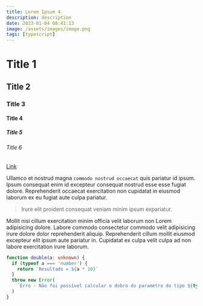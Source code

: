 ```yaml
---
title: Lorem Ipsum 4
description: description
date: 2023-01-04 08:41:13
image: /assets/images/image.png
tags: [typescript]
---
```


# Title 1
## Title 2
### Title 3
#### Title 4
##### Title 5
###### Title 6

[Link]('link')

Ullamco et nostrud magna `commodo nostrud occaecat` quis pariatur id ipsum. Ipsum
consequat enim id excepteur consequat nostrud esse esse fugiat dolore.
Reprehenderit occaecat exercitation non cupidatat in eiusmod laborum ex eu
fugiat aute culpa pariatur.

> Irure elit proident consequat veniam minim ipsum expariatur.

Mollit nisi cillum exercitation minim officia velit laborum non Lorem
adipisicing dolore. Labore commodo consectetur commodo velit adipisicing irure
dolore dolor reprehenderit aliquip. Reprehenderit cillum mollit eiusmod
excepteur elit ipsum aute pariatur in. Cupidatat ex culpa velit culpa ad non
labore exercitation irure laborum.

```typescript
function double(a: unknown) {
  if (typeof a === 'number') {
    return `Resultado = ${a * 10}`
  }
  throw new Error(
    `Erro - Não foi possível calcular o dobro do parametro do tipo ${typeof a}`
  )
}
```
